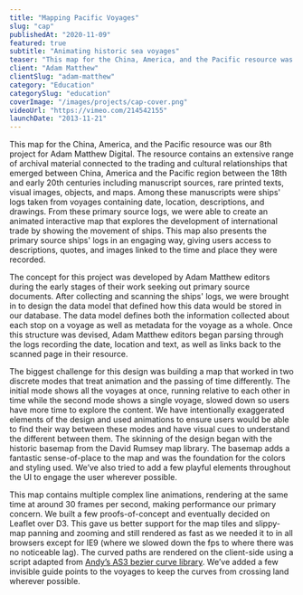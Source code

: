 ```yaml
---
title: "Mapping Pacific Voyages"
slug: "cap"
publishedAt: "2020-11-09"
featured: true
subtitle: "Animating historic sea voyages"
teaser: "This map for the China, America, and the Pacific resource was our 8th project for Adam Matthew Digital."
client: "Adam Matthew"
clientSlug: "adam-matthew"
category: "Education"
categorySlug: "education"
coverImage: "/images/projects/cap-cover.png"
videoUrl: "https://vimeo.com/214542155"
launchDate: "2013-11-21"
---
```


This map for the China, America, and the Pacific resource was our 8th project for Adam Matthew Digital. The resource contains an extensive range of archival material connected to the trading and cultural relationships that emerged between China, America and the Pacific region between the 18th and early 20th centuries including manuscript sources, rare printed texts, visual images, objects, and maps. Among these manuscripts were ships' logs taken from voyages containing date, location, descriptions, and drawings. From these primary source logs, we were able to create an animated interactive map that explores the development of international trade by showing the movement of ships. This map also presents the primary source ships' logs in an engaging way, giving users access to descriptions, quotes, and images linked to the time and place they were recorded.

The concept for this project was developed by Adam Matthew editors during the early stages of their work seeking out primary source documents. After collecting and scanning the ships' logs, we were brought in to design the data model that defined how this data would be stored in our database. The data model defines both the information collected about each stop on a voyage as well as metadata for the voyage as a whole. Once this structure was devised, Adam Matthew editors began parsing through the logs recording the date, location and text, as well as links back to the scanned page in their resource.

The biggest challenge for this design was building a map that worked in two discrete modes that treat animation and the passing of time differently. The initial mode shows all the voyages at once, running relative to each other in time while the second mode shows a single voyage, slowed down so users have more time to explore the content. We have intentionally exaggerated elements of the design and used animations to ensure users would be able to find their way between these modes and have visual cues to understand the different between them. The skinning of the design began with the historic basemap from the David Rumsey map library. The basemap adds a fantastic sense-of-place to the map and was the foundation for the colors and styling used. We’ve also tried to add a few playful elements throughout the UI to engage the user wherever possible.

This map contains multiple complex line animations, rendering at the same time at around 30 frames per second, making performance our primary concern. We built a few proofs-of-concept and eventually decided on Leaflet over D3. This gave us better support for the map tiles and slippy-map panning and zooming and still rendered as fast as we needed it to in all browsers except for IE9 (where we slowed down the fps to where there was no noticeable lag). The curved paths are rendered on the client-side using a script adapted from [Andy’s AS3 bezier curve library](http://andywoodruff.com/blog/actionscript-curves-update/). We’ve added a few invisible guide points to the voyages to keep the curves from crossing land wherever possible.
